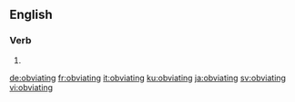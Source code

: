 ==English==

===Verb===
{{head|en|present participle}}

# {{present participle of|obviate|lang=en}}

[[de:obviating]]
[[fr:obviating]]
[[it:obviating]]
[[ku:obviating]]
[[ja:obviating]]
[[sv:obviating]]
[[vi:obviating]]
